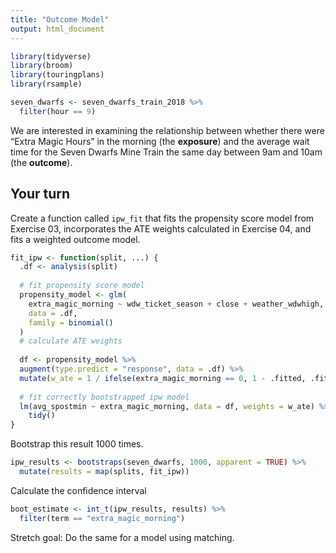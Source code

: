 ```yaml
---
title: "Outcome Model"
output: html_document
---
```



```r
library(tidyverse)
library(broom)
library(touringplans)
library(rsample)

seven_dwarfs <- seven_dwarfs_train_2018 %>%
  filter(hour == 9)
```

We are interested in examining the relationship between whether there were "Extra Magic Hours" in the morning (the **exposure**) and the average wait time for the Seven Dwarfs Mine Train the same day between 9am and 10am (the **outcome**).

## Your turn

Create a function called `ipw_fit` that fits the propensity score model from Exercise 03, incorporates the ATE weights calculated in Exercise 04, and fits a weighted outcome model.

```r
fit_ipw <- function(split, ...) { 
  .df <- analysis(split)
  
  # fit propensity score model
  propensity_model <- glm(
    extra_magic_morning ~ wdw_ticket_season + close + weather_wdwhigh,
    data = .df,
    family = binomial()
  )
  # calculate ATE weights
  
  df <- propensity_model %>%
  augment(type.predict = "response", data = .df) %>%
  mutate(w_ate = 1 / ifelse(extra_magic_morning == 0, 1 - .fitted, .fitted))
  
  # fit correctly bootstrapped ipw model 
  lm(avg_spostmin ~ extra_magic_morning, data = df, weights = w_ate) %>% 
    tidy() 
}
```

Bootstrap this result 1000 times.

```r
ipw_results <- bootstraps(seven_dwarfs, 1000, apparent = TRUE) %>% 
  mutate(results = map(splits, fit_ipw)) 
```


Calculate the confidence interval

```r
boot_estimate <- int_t(ipw_results, results) %>%
  filter(term == "extra_magic_morning")
```


Stretch goal: Do the same for a model using matching.
